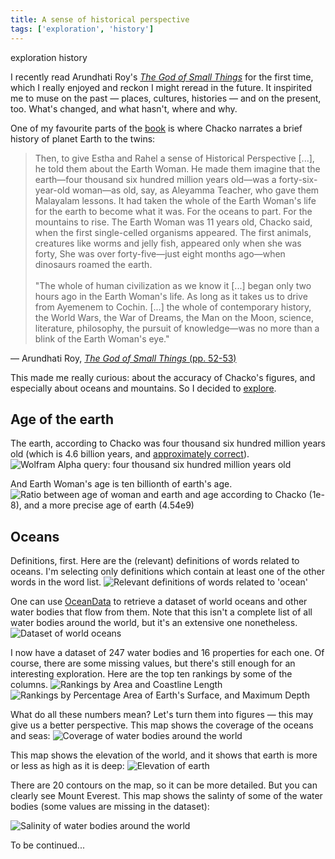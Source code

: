 ```yaml
---
title: A sense of historical perspective
tags: ['exploration', 'history']
---
```


<NoteTag color="beige">exploration</NoteTag>
<NoteTag color="beige">history</NoteTag>

I recently read Arundhati Roy's [*The God of Small Things*](https://www.worldcat.org/oclc/1123081276) for the first time, which I really enjoyed and reckon I might reread in the future. It inspirited me to muse on the past — places, cultures, histories — and on the present, too. What's changed, and what hasn't, where and why.

One of my favourite parts of the [book](books) is where Chacko narrates a brief history of planet Earth to the twins:

<blockquote class='font-serif text-justify leading-relaxed align-middle'>
  Then, to give Estha and Rahel a sense of Historical Perspective [...], he told them about the Earth Woman. He made them imagine that the earth—four thousand six hundred million years old—was a forty-six-year-old woman—as old, say, as Aleyamma Teacher, who gave them Malayalam lessons. It had taken the whole of the Earth Woman's life for the earth to become what it was. For the oceans to part. For the mountains to rise. The Earth Woman was 11 years old, Chacko said, when the first single-celled organisms appeared. The first animals, creatures like worms and jelly fish, appeared only when she was forty, She was over forty-five—just eight months ago—when dinosaurs roamed the earth.<br/><br/>
  "The whole of human civilization as we know it [...] began only two hours ago in the Earth Woman's life. As long as it takes us to drive from Ayemenem to Cochin. [...] the whole of contemporary history, the World Wars, the War of Dreams, the Man on the Moon, science, literature, philosophy, the pursuit of knowledge—was no more than a blink of the Earth Woman's eye."
</blockquote>
<p class='font-serif text-right pr-4 -mt-4'>
  — Arundhati Roy, <a href="https://www.worldcat.org/oclc/1123081276" target="_blank"><em>The God of Small Things</em> (pp. 52-53)</a>
</p>

This made me really curious: about the accuracy of Chacko's figures, and especially about oceans and mountains. So I decided to [explore](exploration).

<h2>Age of the earth</h2>

The earth, according to Chacko was four thousand six hundred million years old (which is 4.6 billion years, and [approximately correct](https://www.scientificamerican.com/article/how-science-figured-out-the-age-of-the-earth)).
<img
  src = "historical-perspective/wa.png"
  alt= "Wolfram Alpha query: four thousand six hundred million years old"
/>

And Earth Woman's age is ten billionth of earth's age.
<img
  src = "historical-perspective/ratio.png"
  alt= "Ratio between age of woman and earth and age according to Chacko (1e-8), and a more precise age of earth (4.54e9)"
/>

<h2>Oceans</h2>

Definitions, first. Here are the (relevant) definitions of words related to oceans. I'm selecting only definitions which contain at least one of the other words in the word list.
<img
  src = "historical-perspective/definitions.png"
  alt= "Relevant definitions of words related to 'ocean'"
/>

One can use [OceanData](http://reference.wolfram.com/language/ref/OceanData.html) to retrieve a dataset of world oceans and other water bodies that flow from them. Note that this isn't a complete list of all water bodies around the world, but it's an extensive one nonetheless.
<img
  src = "historical-perspective/oceans_dataset.png"
  alt= "Dataset of world oceans"
/>

I now have a dataset of 247 water bodies and 16 properties for each one. Of course, there are some missing values, but there's still enough for an interesting exploration. Here are the top ten rankings by some of the columns.
<img
  src = "historical-perspective/ranking_1.png"
  alt= "Rankings by Area and Coastline Length"
/>
<img
  src = "historical-perspective/ranking_2.png"
  alt= "Rankings by Percentage Area of Earth's Surface, and Maximum Depth"
/>

What do all these numbers mean? Let's turn them into figures — this may give us a better perspective. This map shows the coverage of the oceans and seas:
<img
  src = "historical-perspective/coverage.png"
  alt= "Coverage of water bodies around the world"
/>

This map shows the elevation of the world, and it shows that earth is more or less as high as it is deep:
<img
  src = "historical-perspective/elevation.png"
  alt= "Elevation of earth"
/>

There are 20 contours on the map, so it can be more detailed. But you can clearly see Mount Everest. This map shows the salinty of some of the water bodies (some values are missing in the dataset):

<img
  src = "historical-perspective/salinity.png"
  alt= "Salinity of water bodies around the world"
/>

To be continued...
